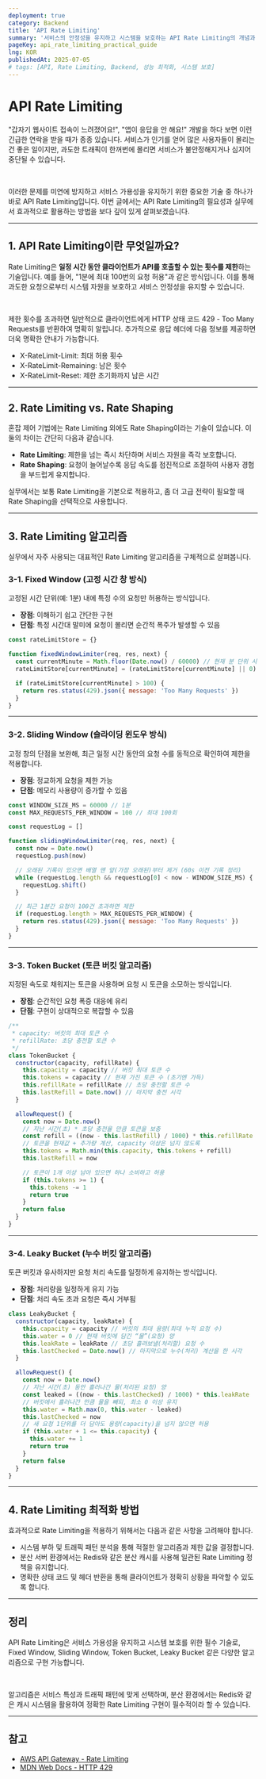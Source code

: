 ```yaml
---
deployment: true
category: Backend
title: 'API Rate Limiting'
summary: '서비스의 안정성을 유지하고 시스템을 보호하는 API Rate Limiting의 개념과 다양한 알고리즘을 알아봅시다.'
pageKey: api_rate_limiting_practical_guide
lng: KOR
publishedAt: 2025-07-05
# tags: [API, Rate Limiting, Backend, 성능 최적화, 시스템 보호]
---
```


# API Rate Limiting

"갑자기 웹사이트 접속이 느려졌어요!", "앱이 응답을 안 해요!" 개발을 하다 보면 이런 긴급한 연락을 받을 때가 종종 있습니다. 서비스가 인기를 얻어 많은 사용자들이 몰리는 건 좋은 일이지만, 과도한 트래픽이 한꺼번에 몰리면 서비스가 불안정해지거나 심지어 중단될 수 있습니다.

<br />

이러한 문제를 미연에 방지하고 서비스 가용성을 유지하기 위한 중요한 기술 중 하나가 바로 <codeline>API Rate Limiting</codeline>입니다. 이번 글에서는 API Rate Limiting의 필요성과 실무에서 효과적으로 활용하는 방법을 보다 깊이 있게 살펴보겠습니다.

---

## 1. API Rate Limiting이란 무엇일까요?

<codeline>Rate Limiting</codeline>은 **일정 시간 동안 클라이언트가 API를 호출할
수 있는 횟수를 제한**하는 기술입니다. 예를 들어, "1분에 최대 100번의 요청
허용"과 같은 방식입니다. 이를 통해 과도한 요청으로부터 시스템 자원을 보호하고
서비스 안정성을 유지할 수 있습니다.

<br />

제한 횟수를 초과하면 일반적으로 클라이언트에게 <codeline>HTTP 상태 코드 429 - Too Many Requests</codeline>를 반환하여 명확히 알립니다. 추가적으로 응답 헤더에 다음 정보를 제공하면 더욱 명확한 안내가 가능합니다.

- <codeline>X-RateLimit-Limit</codeline>: 최대 허용 횟수
- <codeline>X-RateLimit-Remaining</codeline>: 남은 횟수
- <codeline>X-RateLimit-Reset</codeline>: 제한 초기화까지 남은 시간

---

## 2. Rate Limiting vs. Rate Shaping

혼잡 제어 기법에는 <codeline>Rate Limiting</codeline> 외에도 <codeline>Rate Shaping</codeline>이라는 기술이 있습니다. 이 둘의 차이는 간단히 다음과 같습니다.

- **Rate Limiting**: 제한을 넘는 즉시 차단하며 서비스 자원을 즉각 보호합니다.
- **Rate Shaping**: 요청이 늘어날수록 응답 속도를 점진적으로 조절하여 사용자 경험을 부드럽게 유지합니다.

실무에서는 보통 Rate Limiting을 기본으로 적용하고, 좀 더 고급 전략이 필요할 때 Rate Shaping을 선택적으로 사용합니다.

---

## 3. Rate Limiting 알고리즘

실무에서 자주 사용되는 대표적인 Rate Limiting 알고리즘을 구체적으로 살펴봅니다.

### 3-1. Fixed Window (고정 시간 창 방식)

고정된 시간 단위(예: 1분) 내에 특정 수의 요청만 허용하는 방식입니다.

- **장점**: 이해하기 쉽고 간단한 구현
- **단점**: 특정 시간대 말미에 요청이 몰리면 순간적 폭주가 발생할 수 있음

```javascript title="API Rate Limiting" showLineNumbers
const rateLimitStore = {}

function fixedWindowLimiter(req, res, next) {
  const currentMinute = Math.floor(Date.now() / 60000) // 현재 분 단위 시간
  rateLimitStore[currentMinute] = (rateLimitStore[currentMinute] || 0) + 1

  if (rateLimitStore[currentMinute] > 100) {
    return res.status(429).json({ message: 'Too Many Requests' })
  }
}
```

---

### 3-2. Sliding Window (슬라이딩 윈도우 방식)

고정 창의 단점을 보완해, 최근 일정 시간 동안의 요청 수를 동적으로 확인하여 제한을 적용합니다.

- **장점**: 정교하게 요청을 제한 가능
- **단점**: 메모리 사용량이 증가할 수 있음

```javascript title="API Rate Limiting" showLineNumbers
const WINDOW_SIZE_MS = 60000 // 1분
const MAX_REQUESTS_PER_WINDOW = 100 // 최대 100회

const requestLog = []

function slidingWindowLimiter(req, res, next) {
  const now = Date.now()
  requestLog.push(now)

  // 오래된 기록이 있으면 배열 맨 앞(가장 오래된)부터 제거 (60s 이전 기록 정리)
  while (requestLog.length && requestLog[0] < now - WINDOW_SIZE_MS) {
    requestLog.shift()
  }

  // 최근 1분간 요청이 100건 초과하면 제한
  if (requestLog.length > MAX_REQUESTS_PER_WINDOW) {
    return res.status(429).json({ message: 'Too Many Requests' })
  }
}
```

---

### 3-3. Token Bucket (토큰 버킷 알고리즘)

지정된 속도로 채워지는 토큰을 사용하며 요청 시 토큰을 소모하는 방식입니다.

- **장점**: 순간적인 요청 폭증 대응에 유리
- **단점**: 구현이 상대적으로 복잡할 수 있음

```javascript title="API Rate Limiting" showLineNumbers
/**
 * capacity: 버킷의 최대 토큰 수
 * refillRate: 초당 충전할 토큰 수
 */
class TokenBucket {
  constructor(capacity, refillRate) {
    this.capacity = capacity // 버킷 최대 토큰 수
    this.tokens = capacity // 현재 가진 토큰 수 (초기엔 가득)
    this.refillRate = refillRate // 초당 충전할 토큰 수
    this.lastRefill = Date.now() // 마지막 충전 시각
  }

  allowRequest() {
    const now = Date.now()
    // 지난 시간(초) * 초당 충전율 만큼 토큰을 보충
    const refill = ((now - this.lastRefill) / 1000) * this.refillRate
    // 토큰을 현재값 + 추가량 계산, capacity 이상은 넘지 않도록
    this.tokens = Math.min(this.capacity, this.tokens + refill)
    this.lastRefill = now

    // 토큰이 1개 이상 남아 있으면 하나 소비하고 허용
    if (this.tokens >= 1) {
      this.tokens -= 1
      return true
    }
    return false
  }
}
```

---

### 3-4. Leaky Bucket (누수 버킷 알고리즘)

토큰 버킷과 유사하지만 요청 처리 속도를 일정하게 유지하는 방식입니다.

- **장점**: 처리량을 일정하게 유지 가능
- **단점**: 처리 속도 초과 요청은 즉시 거부됨

```javascript title="API Rate Limiting" showLineNumbers
class LeakyBucket {
  constructor(capacity, leakRate) {
    this.capacity = capacity // 버킷의 최대 용량(최대 누적 요청 수)
    this.water = 0 // 현재 버킷에 담긴 “물”(요청) 양
    this.leakRate = leakRate // 초당 흘려보낼(처리할) 요청 수
    this.lastChecked = Date.now() // 마지막으로 누수(처리) 계산을 한 시각
  }

  allowRequest() {
    const now = Date.now()
    // 지난 시간(초) 동안 흘러나간 물(처리된 요청) 양
    const leaked = ((now - this.lastChecked) / 1000) * this.leakRate
    // 버킷에서 흘러나간 만큼 물을 빼되, 최소 0 이상 유지
    this.water = Math.max(0, this.water - leaked)
    this.lastChecked = now
    // 새 요청 1단위를 더 담아도 용량(capacity)을 넘지 않으면 허용
    if (this.water + 1 <= this.capacity) {
      this.water += 1
      return true
    }
    return false
  }
}
```

---

## 4. Rate Limiting 최적화 방법

효과적으로 Rate Limiting을 적용하기 위해서는 다음과 같은 사항을 고려해야 합니다.

- 시스템 부하 및 트래픽 패턴 분석을 통해 적절한 알고리즘과 제한 값을 결정합니다.
- 분산 서버 환경에서는 Redis와 같은 분산 캐시를 사용해 일관된 Rate Limiting 정책을 유지합니다.
- 명확한 상태 코드 및 헤더 반환을 통해 클라이언트가 정확히 상황을 파악할 수 있도록 합니다.

---

## 정리

API Rate Limiting은 서비스 가용성을 유지하고 시스템 보호를 위한 필수 기술로, Fixed Window, Sliding Window, Token Bucket, Leaky Bucket 같은 다양한 알고리즘으로 구현 가능합니다.

<br />

알고리즘은 서비스 특성과 트래픽 패턴에 맞게 선택하며, 분산 환경에서는 Redis와 같은 캐시 시스템을 활용하여 정확한 Rate Limiting 구현이 필수적이라 할 수 있습니다.

---

## 참고

- [AWS API Gateway - Rate Limiting](https://docs.aws.amazon.com/apigateway/latest/developerguide/api-gateway-request-throttling.html)
- [MDN Web Docs - HTTP 429](https://developer.mozilla.org/en-US/docs/Web/HTTP/Status/429)
